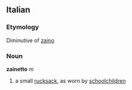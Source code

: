 ==Italian==
===Etymology===
Diminutive of [[zaino]]
===Noun===
'''zainetto''' ''m''
# a small [[rucksack]], as worn by [[schoolchild|schoolchildren]]